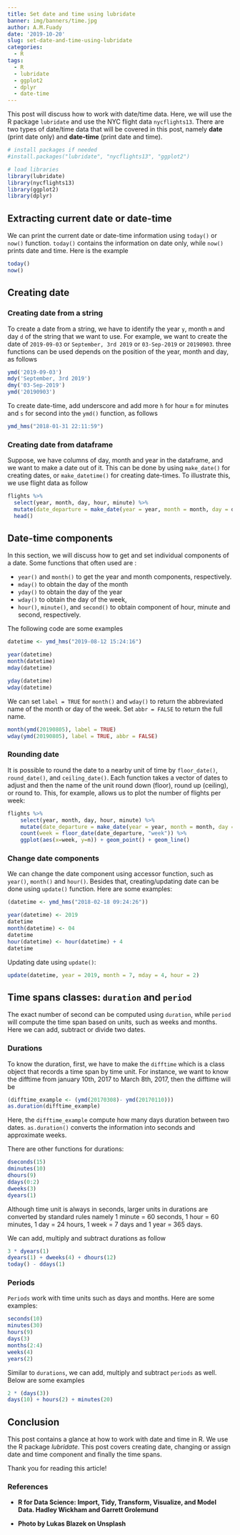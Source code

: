 ```yaml
---
title: Set date and time using lubridate
banner: img/banners/time.jpg
author: A.M.Fuady
date: '2019-10-20'
slug: set-date-and-time-using-lubridate
categories:
  - R
tags:
  - R
  - lubridate
  - ggplot2
  - dplyr
  - date-time
---
```



This post will discuss how to work with date/time data. Here, we will use the R package `lubridate` and use the NYC flight data `nycflights13`. There are two types of date/time data that will be covered in this post, namely __date__ (print date only) and __date-time__ (print date and time).

```r
# install packages if needed
#install.packages("lubridate", "nycflights13", "ggplot2")

# load libraries
library(lubridate)
library(nycflights13)
library(ggplot2)
library(dplyr)
```


## Extracting current date or date-time
We can print the current date or date-time information using `today()` or `now()` function. `today()` contains the information on date only, while `now()` prints date and time. Here is the example

```r
today()
now()
```

## Creating date 

### Creating date from a string
To create a date from a string, we have to identify the year `y`, month `m` and day `d` of the string that we want to use. For example, we want to create the date of `2019-09-03` or `September, 3rd 2019` or `03-Sep-2019` or `20190903`. three functions can be used depends on the position of the year, month and day, as follows  

```r
ymd('2019-09-03')
mdy('September, 3rd 2019')
dmy('03-Sep-2019')
ymd('20190903')
```

To create date-time, add underscore and add more `h` for hour `m` for minutes and `s` for second into the `ymd()` function, as follows 

```r
ymd_hms("2018-01-31 22:11:59")
```

### Creating date from dataframe 
Suppose, we have columns of day, month and year in the dataframe, and we want to make a date out of it. This can be done by using  `make_date()` for creating dates, or `make_datetime()` for creating date-times. To illustrate this, we use flight data as follow



```r
flights %>% 
  select(year, month, day, hour, minute) %>%
  mutate(date_departure = make_date(year = year, month = month, day = day)) %>%
  head()
```


## Date-time components

In this section, we will discuss how to get and set individual components of a date. Some functions that often used are :

* `year()` and `month()` to get the year and month components, respectively.
* `mday()` to obtain the day of the month 
* `yday()` to obtain the day of the year 
* `wday()` to obtain the day of the week, 
* `hour()`, `minute()`, and `second()` to obtain component of hour, minute and second, respectively. 

The following code are some examples
```r
datetime <- ymd_hms("2019-08-12 15:24:16")

year(datetime)
month(datetime)
mday(datetime)

yday(datetime)
wday(datetime)
```

We can set `label = TRUE` for `month()` and `wday()` to return the abbreviated name of the month or day of the week. Set `abbr = FALSE` to return the full name.

```r
month(ymd(20190805), label = TRUE)
wday(ymd(20190805), label = TRUE, abbr = FALSE)
```

### Rounding date

It is possible to round the date to a nearby unit of time by `floor_date()`, `round_date()`, and `ceiling_date()`. Each function takes a vector of dates to adjust and then the name of the unit round down (floor), round up (ceiling), or round to. This, for example, allows us to plot the number of flights per week:

```r
flights %>% 
    select(year, month, day, hour, minute) %>%
    mutate(date_departure = make_date(year = year, month = month, day = day)) %>%
    count(week = floor_date(date_departure, "week")) %>% 
    ggplot(aes(x=week, y=n)) + geom_point() + geom_line()
```

### Change date components

We can change the date component  using accessor function, such as `year()`, `month()` and `hour()`. Besides that, creating/updating date can be done using `update()` function. Here are some examples: 

```r
(datetime <- ymd_hms("2018-02-18 09:24:26"))

year(datetime) <- 2019
datetime
month(datetime) <- 04
datetime
hour(datetime) <- hour(datetime) + 4
datetime

```

Updating date using `update()`:

```r
update(datetime, year = 2019, month = 7, mday = 4, hour = 2)
```


## Time spans classes: `duration` and `period`

The exact number of second can be computed using `duration`, while `period` will compute the time span based on units, such as weeks and months. Here we can add, subtract or divide two dates. 

### Durations

To know the duration, first, we have to make the `difftime` which is a class object that records a time span by time unit. For instance, we want to know the difftime from january 10th, 2017 to March 8th, 2017, then the difftime will be

```r
(difftime_example <- (ymd(20170308)- ymd(20170110)))
as.duration(difftime_example)
```

Here, the `difftime_example` compute how many days duration between two dates. `as.duration()` converts the information into seconds and approximate weeks. 

There are other functions for durations:  

```r
dseconds(15)
dminutes(10)
dhours(9)
ddays(0:2)
dweeks(3)
dyears(1)
```

Although time unit is always in seconds, larger units in durations are converted by standard rules namely 1 minute = 60 seconds, 1 hour = 60 minutes, 1 day = 24 hours, 1 week = 7 days and 1 year = 365 days.

We can add, multiply and subtract durations as follow

```r
3 * dyears(1)
dyears(1) + dweeks(4) + dhours(12)
today() - ddays(1)
```


### Periods

`Periods` work with time units such as days and months. Here are some examples:

```r
seconds(10)
minutes(30)
hours(9)
days(3)
months(2:4)
weeks(4)
years(2)
```

Similar to `durations`, we can add, multiply and subtract `periods` as well. Below are some examples

```r
2 * (days(3))
days(10) + hours(2) + minutes(20)
```


## Conclusion

This post contains a glance at how to work with date and time in R. We use the R package *lubridate*. This post covers creating date, changing or assign date and time component and finally the time spans. 

Thank you for reading this article!

### References
* **R for Data Science: Import, Tidy, Transform, Visualize, and Model Data. Hadley Wickham and Garrett Grolemund**

* **Photo by Lukas Blazek on Unsplash**


